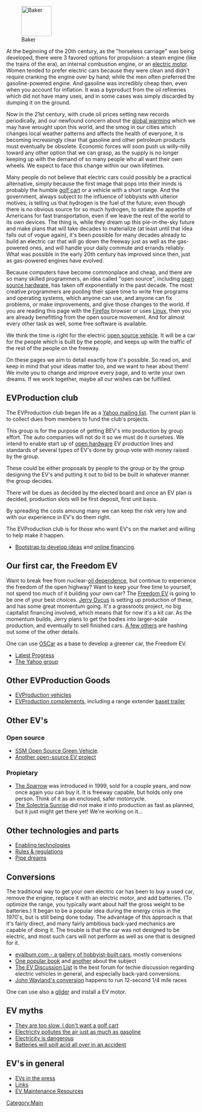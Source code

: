 <center>{{UTC}}</center>
[[Image:Baker-ad1.jpg|right|thumb|80px|Baker]]

At the beginning of the 20th century, as the "horseless carriage" was being developed, there were 3 favored options for propulsion:  a steam engine (like the trains of the era), an internal combustion engine, or an [[electric motor]].  Women tended to prefer electric cars because they were clean and didn't require cranking the engine over by hand; while the men often preferred the gasoline-powered engine.  And gasoline was incredibly cheap then, even when you account for inflation.  It was a byproduct from the oil refineries which did not have many uses, and in some cases was simply discarded by dumping it on the ground.

Now in the 21st century, with crude oil prices setting new records periodically, and our newfound concern about the [[global warming]] which we may have wrought upon this world, and the smog in our cities which changes local weather patterns and affects the health of everyone, it is becoming increasingly clear that gasoline and other petroleum products must eventually be obsolete.  Economic forces will soon push us willy-nilly toward any other option that we can grasp, as the supply is no longer keeping up with the demand of so many people who all want their own wheels.  We expect to face this change within our own lifetimes.

Many people do not believe that electric cars could possibly be a practical alternative, simply because the first image that pops into their minds is probably the humble [[golf cart]] or a vehicle with a short range.  And the government, always subject to the influence of lobbyists with ulterior motives, is telling us that hydrogen is the fuel of the future; even though there is no obvious source for so much hydrogen, to satiate the appetite of Americans for fast transportation, even if we leave the rest of the world to its own devices.  The thing is, while they dream up this pie-in-the-sky future and make plans that will take decades to materialize (at least until that idea falls out of vogue again), it's been possible for many decades already to build an electric car that will go down the freeway just as well as the gas-powered ones, and will handle your daily commute and errands reliably.  What was possible in the early 20th century has improved since then, just as gas-powered engines have evolved.

Because computers have become commonplace and cheap, and there are so many skilled programmers, an idea called "open source", including [[open source hardware]], has taken off exponentially in the past decade.  The most creative programmers are pooling their spare time to write free programs and operating systems, which anyone can use, and anyone can fix problems, or make improvements, and give those changes to the world.  If you are reading this page with the [http://www.mozilla.com/firefox/ Firefox] browser or uses [[wikipedia:Linux|Linux]], then you are already benefitting from the open source movement.  And for almost every other task as well, some free software is available.

We think the time is right for the electric [[open source vehicle]].  It will be a car for the people which is built by the people, and keeps up with the traffic of the rest of the people on the freeway.

On these pages we aim to detail exactly how it's possible.  So read on, and keep in mind that your ideas matter too, and we want to hear about them!  We invite you to change and improve every page, and to write your own dreams.  If we work together, maybe all our wishes can be fulfilled.

== EVProduction club == 

The EVProduction club began life as a [http://groups.yahoo.com/group/EVProduction/ Yahoo mailing list]. The current plan is to collect dues from members to fund the club's projects.

This group is for the purpose of getting BEV's into production by group effort. The auto companies will not do it so we must do it ourselves. We intend to enable start up of [[wikipedia:open hardware|open hardware]] EV production lines and standards of several types of EV's done by group vote with money raised by the group. 

These could be either proposals by people to the group or by the group designing the EV's and putting it out to bid to be built in whatever manner the group decides. 

There will be dues as decided by the elected board and once an EV plan is decided, production slots will be first deposit, first unit basis.

By spreading the costs amoung many we can keep the risk very low and with our experience in EV's do them right.

The EVProduction club is for those who want EV's on the market and willing to help make it happen.

* [http://www.bootstrapaustin.org/wiki/index.php/Welcome_to_the_Bootstrap_Network Bootstrap to develop ideas] and [http://www.bootstrapaustin.org/wiki/index.php/Bootstrap_Online_Financing online financing].

==Our first car, the Freedom EV==

Want to break free from nuclear-[[oil dependence]], but continue to experience the freedom of the open highway?  Want to keep your free time to yourself, not spend too much of it building your own car?  The [[Freedom EV]] is going to be one of your best choices.  [[Jerry Dycus]] is setting up production of these, and has some great momentum going.  It's a grassroots project, no big capitalist financing involved, which means that for now it's a kit car.  As the momentum builds, Jerry plans to get the bodies into larger-scale production, and eventually to sell finished cars.  [[EVProduction:Community Portal|A few others]] are hashing out some of the other details.

One can use [[OSCar]] as a base to develop a greener car, the Freedom EV.

*[[Progress Pics|Latest Progress]]
*[http://autos.groups.yahoo.com/group/EVProduction/ The Yahoo group]

==Other EVProduction Goods==
* [[EVProduction vehicles]]
* [[EVProduction complements]], including a range extender [[baset trailer]]

==Other EV's==
=== Open source ===
*[http://www.osgv.org/ SSM Open Source Green Vehicle]. 
*[http://www.fastbk.com/EVware/ Another open-source EV project]

===Propietary ===
*[http://www.myersmotors.com/ The Sparrow] was introduced in 1999, sold for a couple years, and now once again you can buy it.  It is freeway capable, but holds only one person.  Think of it as an enclosed, safer motorcycle.
*[http://www.austinev.org/evalbum/655.html The Solectria Sunrise] did not make it into production as fast as planned, but it just might get there yet!  We're working on it...

==Other technologies and parts ==
*[[Enabling technologies]]
*[[Rules & regulations]]
*[[Pipe dreams]]

==Conversions==
The traditional way to get your own electric car has been to buy a used car, remove the engine, replace it with an electric motor, and add batteries.  (To optimize the range, you typically want about half the gross weight to be batteries.)  It began to be a popular idea during the energy crisis in the 1970's, but is still being done today.  The advantage of this approach is that it's fairly direct, and many fairly ambitious back-yard mechanics are capable of doing it.  The trouble is that the car was not designed to be electric, and most such cars will not perform as well as one that is designed for it.

*[http://evalbum.com evalbum.com - a gallery of hobbyist-built cars], mostly conversions
*[http://www.amazon.com/gp/product/0830642315/qid=1134363859/sr=8-2/ref=pd_bbs_2/103-1555072-2363021?n=507846&s=books&v=glance One popular book] and [http://www.amazon.com/gp/product/1879857944/qid=1134363859/sr=8-1/ref=pd_bbs_1/103-1555072-2363021?n=507846&s=books&v=glance another] about the subject
*[http://www.evdl.org/ The EV Discussion List] is the best forum for techie discussion regarding electric vehicles in general, and especially back-yard conversions.
*[http://www.plasmaboyracing.com/whitezombie.php John Wayland's conversion] happens to run 12-second 1/4 mile races

One can use also a [[glider]] and install a EV motor.

==EV myths==
*[[They are too slow, I don't want a golf cart]]
*[[Electricity pollutes the air just as much as gasoline]]
*[[Electricity is dangerous]]
*[[Batteries will spill acid all over in an accident]]

==EV's in general==
*[[EVs in the press]]
*[[Links]]
*[[EV Maintenance Resources]]

[[Category:Main]]